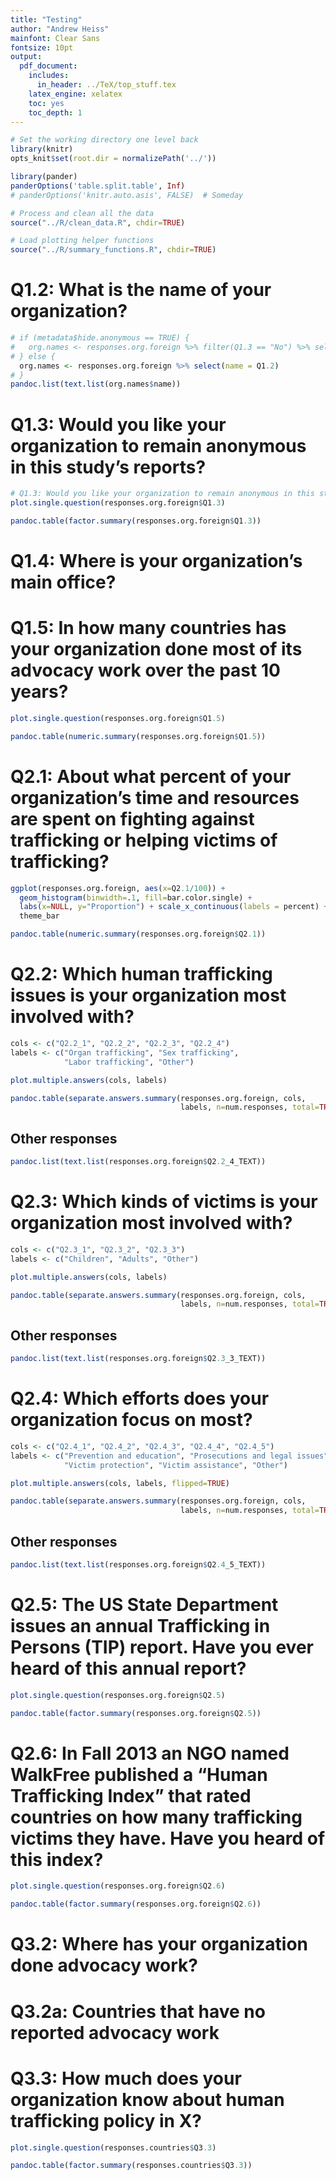 ```yaml
---
title: "Testing"
author: "Andrew Heiss"
mainfont: Clear Sans
fontsize: 10pt
output:
  pdf_document:
    includes:
      in_header: ../TeX/top_stuff.tex
    latex_engine: xelatex
    toc: yes
    toc_depth: 1
---
```


```r
# Set the working directory one level back
library(knitr)
opts_knit$set(root.dir = normalizePath('../'))

library(pander)
panderOptions('table.split.table', Inf)
# panderOptions('knitr.auto.asis', FALSE)  # Someday

# Process and clean all the data
source("../R/clean_data.R", chdir=TRUE)

# Load plotting helper functions
source("../R/summary_functions.R", chdir=TRUE)

```


# Q1.2: What is the name of your organization?

```r
# if (metadata$hide.anonymous == TRUE) {
#   org.names <- responses.org.foreign %>% filter(Q1.3 == "No") %>% select(name = Q1.2)
# } else {
  org.names <- responses.org.foreign %>% select(name = Q1.2)
# }
pandoc.list(text.list(org.names$name))
```


# Q1.3: Would you like your organization to remain anonymous in this study's reports?

```r
# Q1.3: Would you like your organization to remain anonymous in this study's reports?
plot.single.question(responses.org.foreign$Q1.3)
```

```r
pandoc.table(factor.summary(responses.org.foreign$Q1.3))
```


# Q1.4: Where is your organization's main office?


# Q1.5: In how many countries has your organization done most of its advocacy work over the past 10 years?

```r
plot.single.question(responses.org.foreign$Q1.5)
```

```r
pandoc.table(numeric.summary(responses.org.foreign$Q1.5))
```


# Q2.1: About what percent of your organization's time and resources are spent on fighting against trafficking or helping victims of trafficking?

```r
ggplot(responses.org.foreign, aes(x=Q2.1/100)) + 
  geom_histogram(binwidth=.1, fill=bar.color.single) + 
  labs(x=NULL, y="Proportion") + scale_x_continuous(labels = percent) +
  theme_bar
```

```r
pandoc.table(numeric.summary(responses.org.foreign$Q2.1))
```


# Q2.2: Which human trafficking issues is your organization most involved with?

```r
cols <- c("Q2.2_1", "Q2.2_2", "Q2.2_3", "Q2.2_4")
labels <- c("Organ trafficking", "Sex trafficking", 
            "Labor trafficking", "Other")

plot.multiple.answers(cols, labels)
```

```r
pandoc.table(separate.answers.summary(responses.org.foreign, cols, 
                                      labels, n=num.responses, total=TRUE))
```

## Other responses

```r
pandoc.list(text.list(responses.org.foreign$Q2.2_4_TEXT))
```


# Q2.3: Which kinds of victims is your organization most involved with?

```r
cols <- c("Q2.3_1", "Q2.3_2", "Q2.3_3")
labels <- c("Children", "Adults", "Other")

plot.multiple.answers(cols, labels)
```

```r
pandoc.table(separate.answers.summary(responses.org.foreign, cols, 
                                      labels, n=num.responses, total=TRUE))
```

## Other responses

```r
pandoc.list(text.list(responses.org.foreign$Q2.3_3_TEXT))
```


# Q2.4: Which efforts does your organization focus on most?

```r
cols <- c("Q2.4_1", "Q2.4_2", "Q2.4_3", "Q2.4_4", "Q2.4_5")
labels <- c("Prevention and education", "Prosecutions and legal issues",
            "Victim protection", "Victim assistance", "Other")

plot.multiple.answers(cols, labels, flipped=TRUE)
```

```r
pandoc.table(separate.answers.summary(responses.org.foreign, cols, 
                                      labels, n=num.responses, total=TRUE))
```

## Other responses

```r
pandoc.list(text.list(responses.org.foreign$Q2.4_5_TEXT))
```


# Q2.5: The US State Department issues an annual Trafficking in Persons (TIP) report. Have you ever heard of this annual report?

```r
plot.single.question(responses.org.foreign$Q2.5)
```

```r
pandoc.table(factor.summary(responses.org.foreign$Q2.5))
```


# Q2.6: In Fall 2013 an NGO named WalkFree published a "Human Trafficking Index" that rated countries on how many trafficking victims they have. Have you heard of this index?

```r
plot.single.question(responses.org.foreign$Q2.6)
```

```r
pandoc.table(factor.summary(responses.org.foreign$Q2.6))
```



# Q3.2: Where has your organization done advocacy work?


# Q3.2a: Countries that have no reported advocacy work


# Q3.3: How much does your organization know about human trafficking policy in X?

```r
plot.single.question(responses.countries$Q3.3)
```

```r
pandoc.table(factor.summary(responses.countries$Q3.3))
```

